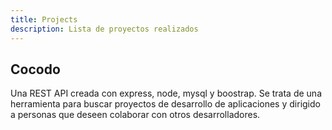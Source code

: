```yaml
---
title: Projects
description: Lista de proyectos realizados
---
```


## Cocodo

Una REST API creada con express, node, mysql y boostrap. Se trata de una herramienta para buscar proyectos de desarrollo de aplicaciones y dirigido a personas que deseen colaborar con otros desarrolladores.

